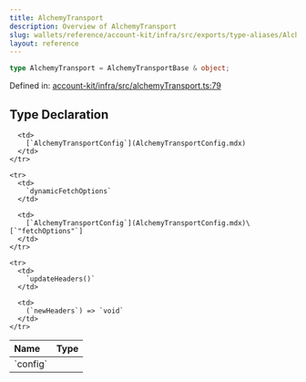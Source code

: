 ```yaml
---
title: AlchemyTransport
description: Overview of AlchemyTransport
slug: wallets/reference/account-kit/infra/src/exports/type-aliases/AlchemyTransport
layout: reference
---
```


```ts
type AlchemyTransport = AlchemyTransportBase & object;
```

Defined in: [account-kit/infra/src/alchemyTransport.ts:79](https://github.com/alchemyplatform/aa-sdk/blob/e3c1a23e6e03f44bf2db3afddb97a91b175cba58/account-kit/infra/src/alchemyTransport.ts#L79)

## Type Declaration

<table>
  <thead>
    <tr>
      <th align="left">Name</th>
      <th align="left">Type</th>
    </tr>
  </thead>

  <tbody>
    <tr>
      <td>
        `config`
      </td>

      <td>
        [`AlchemyTransportConfig`](AlchemyTransportConfig.mdx)
      </td>
    </tr>

    <tr>
      <td>
        `dynamicFetchOptions`
      </td>

      <td>
        [`AlchemyTransportConfig`](AlchemyTransportConfig.mdx)\[`"fetchOptions"`]
      </td>
    </tr>

    <tr>
      <td>
        `updateHeaders()`
      </td>

      <td>
        (`newHeaders`) => `void`
      </td>
    </tr>

  </tbody>
</table>
